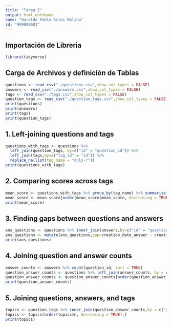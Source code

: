 ```yaml
---
title: "Tarea 5"
output: html_notebook
name: "Haroldo Pablo Arias Molina"
id: "999008683"
---
```


##  Importación de Libreria
```r
library(tidyverse)
```


##  Carga de Archivos y definición de Tablas
```r
questions <- read_csv("./questions.csv",show_col_types = FALSE)
answers <- read_csv("./answers.csv",show_col_types = FALSE)
tags <- read_csv("./tags.csv",show_col_types = FALSE)
question_tags <- read_csv("./question_tags.csv",show_col_types = FALSE)
print(questions)
print(answers)
print(tags)
print(question_tags)
```


## 1. Left-joining questions and tags
```r
questions_with_tags <- questions %>% 
  left_join(question_tags, by=c("id" = "question_id")) %>% 
  left_join(tags,by=c("tag_id" = "id")) %>%
  replace_na(list(tag_name = "only-r"))
print(questions_with_tags)
```
## 2. Comparing scores across tags
```r
mean_score <- questions_with_tags %>% group_by(tag_name) %>% summarise(mean_score = mean(score))
mean_score <- mean_score[order(mean_score$mean_score, decreasing = TRUE),]
print(mean_score)
```
## 3. Finding gaps between questions and answers
```r
ans_questions <- questions %>% inner_join(answers,by=c("id" = "question_id"), suffix=c("_question","_answer"))
ans_questions <- mutate(ans_questions,gap=creation_date_answer - creation_date_question)
print(ans_questions)
```
## 4. Joining question and answer counts
```r
answer_counts <- answers %>% count(question_id, sort = TRUE)
question_answer_counts <- questions %>% left_join(answer_counts, by = c("id"="question_id")) %>% replace_na(list(n = 0))
question_answer_counts <- question_answer_counts[order(question_answer_counts$n, decreasing = TRUE),]
print(question_answer_counts)
```
## 5. Joining questions, answers, and tags
```r
topics <- question_tags %>% inner_join(question_answer_counts,by = c("question_id" = "id")) %>% inner_join(tags,by=c("tag_id" = "id"))
topics <- topics[order(topics$n, decreasing = TRUE),]
print(topics)
```

